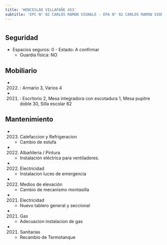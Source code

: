 ```yaml
---
title: 'WENCESLAO VILLAFAÑE 453'
subtitle: 'EPC N° 02 CARLOS RAMON VIGNALE - EPA N° 02 CARLOS RAMON VIGNALE'
---
```


#


## Seguridad

*  Espacios seguros: 0 - Estado: A confirmar 
    + Guardia física: NO





## Mobiliario

*  (2022) : Armario 3, Varios 4 

*  (2021) : Escritorio 2, Mesa integradora con escotadura 1, Mesa pupitre doble 30, Silla escolar 62 





## Mantenimiento

*  (2023) Calefaccion y Refrigeracion 
    + Cambio de estufa

*  (2022) Albañileria / Pintura 
    + Instalación eléctrica para ventiladores.

*  (2022) Electricidad 
    + Instalacion luces de emergencia

*  (2022) Medios de elevación 
    + Cambio de mecanismo montasilla

*  (2021) Electricidad 
    + Nuevo tablero general y seccional

*  (2021) Gas 
    + Adecuacion instalacion de gas

*  (2021) Sanitarias 
    + Recambio de Termotanque



